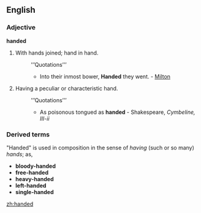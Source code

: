 ==English==

===Adjective===
'''handed'''

#With hands joined; hand in hand.
#:’’’Quotations’’’
#:*Into their inmost bower, '''Handed''' they went. - [[Milton]]
#Having a peculiar or characteristic hand.
#:’’’Quotations’’’
#:*As poisonous tongued as '''handed''' - Shakespeare, ''Cymbeline, III-ii''

===Derived terms===
"Handed" is used in composition in the sense of ''having'' (such or so many) ''hands''; as, 
*'''bloody-handed'''
*'''free-handed'''
*'''heavy-handed'''
*'''left-handed'''
*'''single-handed'''

[[zh:handed]]